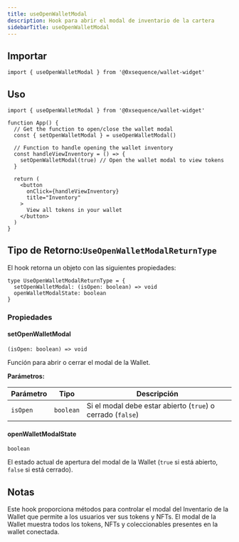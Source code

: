 ```yaml
---
title: useOpenWalletModal
description: Hook para abrir el modal de inventario de la cartera
sidebarTitle: useOpenWalletModal
---
```


## Importar

```tsx
import { useOpenWalletModal } from '@0xsequence/wallet-widget'
```

## Uso

```tsx
import { useOpenWalletModal } from '@0xsequence/wallet-widget'

function App() {
  // Get the function to open/close the wallet modal
  const { setOpenWalletModal } = useOpenWalletModal()
  
  // Function to handle opening the wallet inventory
  const handleViewInventory = () => {
    setOpenWalletModal(true) // Open the wallet modal to view tokens
  }
  
  return (
    <button 
      onClick={handleViewInventory}
      title="Inventory"
    >
      View all tokens in your wallet
    </button>
  )
}
```

## Tipo de Retorno:`UseOpenWalletModalReturnType`

El hook retorna un objeto con las siguientes propiedades:

```tsx
type UseOpenWalletModalReturnType = {
  setOpenWalletModal: (isOpen: boolean) => void
  openWalletModalState: boolean
}
```

### Propiedades

#### setOpenWalletModal

`(isOpen: boolean) => void`

Función para abrir o cerrar el modal de la Wallet.

**Parámetros:**

| Parámetro | Tipo      | Descripción                                                 |
| --------- | --------- | ----------------------------------------------------------- |
| `isOpen`  | `boolean` | Si el modal debe estar abierto (`true`) o cerrado (`false`) |

#### openWalletModalState

`boolean`

El estado actual de apertura del modal de la Wallet (`true` si está abierto, `false` si está cerrado).

## Notas

Este hook proporciona métodos para controlar el modal del Inventario de la Wallet que permite a los usuarios ver sus tokens y NFTs. El modal de la Wallet muestra todos los tokens, NFTs y coleccionables presentes en la wallet conectada.

